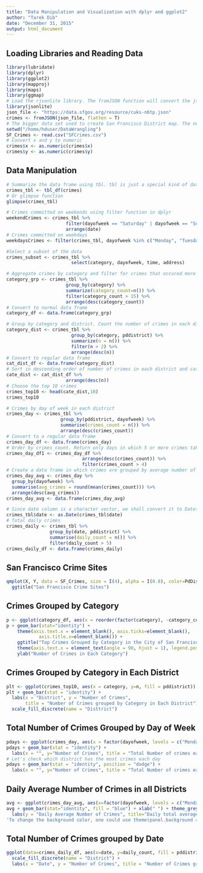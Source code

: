```yaml
---
title: "Data Manipulation and Visualization with dplyr and ggplot2"
author: "Tarek Dib"
date: "December 31, 2015"
output: html_document
---
```


## Loading Libraries and Reading Data
```r
library(lubridate)
library(dplyr)
library(ggplot2)
library(mapproj)
library(maps)
library(ggmap)
# Load the rjsonlite library. The fromJSON function will convert the json file into a data frame. The data set includes only 1000 observations, and is the one use to illustrate the use of dplyr for data manipulation and processing.
library(jsonlite)
json_file <- "https://data.sfgov.org/resource/cuks-n6tp.json"
crimes <- fromJSON(json_file, flatten = T)
# The bigger data set used to create San Francisco District map. The number of rows of the data set is a little more than 300000 rows.
setwd("/home/hduser/DataWrangling")
SF_Crimes <- read.csv("SFCrimes.csv")
# Convert x and y to numeric
crimes$x <- as.numeric(crimes$x)
crimes$y <- as.numeric(crimes$y)
```

## Data Manipulation
```r
# Summarize the data frame using tbl. tbl is just a special kind of data.frame. They make your data easier to look at, but also easier to work with. On top of this, it is straightforward to derive a tbl from a data.frame structure.
crimes_tbl <- tbl_df(crimes)
# Or glimpse function
glimpse(crimes_tbl)
```


```r
# Crimes committed on weekends using filter function in dplyr
weekendCrimes <- crimes_tbl %>% 
                      filter(dayofweek == "Saturday" | dayofweek == "Sunday") %>%
                      arrange(date)
# Crimes committed on weekdays
weekdaysCrimes <- filter(crimes_tbl, dayofweek %in% c("Monday", "Tuesday", "Wednesday", "Thursday", "Friday"))

#Select a subset of the data 
crimes_subset <- crimes_tbl %>% 
                        select(category, dayofweek, time, address)

# Aggregate crimes by category and filter for crimes that occured more often from February 1, 2016 to June 18, 2015. Then sort the data in descending order of crimes count 
category_grp <- crimes_tbl %>%
                      group_by(category) %>%
                      summarize(category_count=n()) %>%
                      filter(category_count > 15) %>%
                      arrange(desc(category_count))
# Convert to normal data frame
category_df <- data.frame(category_grp)

# Group by category and district. Count the number of crimes in each district and category. filter to only crimes that occur more than 5 times in each district, category group. Finally sort the data in descending order
category_dist <- crimes_tbl %>%
                        group_by(category, pddistrict) %>%
                        summarize(n = n()) %>%
                        filter(n > 2) %>%
                        arrange(desc(n))
# Convert to regular data frame 
cat_dist_df <- data.frame(category_dist)
# Sort in descending order of number of crimes in each district and category
cate_dist <- cat_dist_df %>%
                      arrange(desc(n))
# Choose the top 10 crimes
crimes_top10 <- head(cate_dist,10)
crimes_top10

# Crimes by day of week in each district
crimes_day <- crimes_tbl %>%
                    group_by(pddistrict, dayofweek) %>%
                    summarise(crimes_count = n()) %>%
                    arrange(desc(crimes_count))
# Convert to a regular data frame
crimes_day_df <- data.frame(crimes_day)
# Order by crimes_count. Return only days in which 5 or more crimes take place
crimes_day_df1 <- crimes_day_df %>%
                            arrange(desc(crimes_count)) %>%
                            filter(crimes_count > 4)
# Create a data frame in which crimes are grouped by average number of crimes occuring each day in all districts
crimes_day_avg <- crimes_day %>% 
  group_by(dayofweek) %>% 
  summarise(avg_crimes = round(mean(crimes_count))) %>% 
  arrange(desc(avg_crimes))
crimes_day_avg <- data.frame(crimes_day_avg)

# Since date column is a character vector, we shall convert it to Date() type vector
crimes_tbl$date <- as.Date(crimes_tbl$date)
# Total daily crimes
crimes_daily <- crimes_tbl %>% 
                group_by(date, pddistrict) %>%
                summarise(daily_count = n()) %>%
                filter(daily_count > 5)
crimes_daily_df <- data.frame(crimes_daily)
```

## San Francisco Crime Sites
```r
qmplot(X, Y, data = SF_Crimes, size = I(4), alpha = I(0.8), color=PdDistrict) +
  ggtitle("San Francisco Crime Sites")
```

## Crimes Grouped by Category
```r
p <- ggplot(category_df, aes(x = reorder(factor(category), -category_count),  y=category_count, fill=category))
p + geom_bar(stat="identity") +
    theme(axis.text.x = element_blank(), axis.ticks=element_blank(), 
            axis.title.x=element_blank()) + 
    ggtitle("Top Crimes Grouped by Category in the City of San Francisco\n February 1, 2015 to June 18, 2015") +
    theme(axis.text.x = element_text(angle = 90, hjust = 1), legend.position = "none") +
    ylab("Number of Crimes in Each Category")
```

## Crimes Grouped by Category in Each District
```r
plt <- ggplot(crimes_top10, aes(x = category, y=n, fill = pddistrict))
plt + geom_bar(stat = "identity") + 
  labs(x = "District", y = "Number of Crimes", 
       title = "Number of Crimes grouped by Category in Each District") +
  scale_fill_discrete(name = "Disttrict")
```

## Total Number of Crimes Grouped by Day of Week
```r
pdays <- ggplot(crimes_day, aes(x = factor(dayofweek, levels = c("Monday", "Tuesday", "Wednesday", "Thursday", "Friday", "Saturday", "Sunday")), y=crimes_count, fill = pddistrict))
pdays + geom_bar(stat = "identity") + 
  labs(x = "", y="Number of Crimes", title = "Total Number of crimes each day of the week in Each District")
# Let's check which district has the most crimes each day
pdays + geom_bar(stat = "identity", position = "dodge") + 
  labs(x = "", y="Number of Crimes", title = "Total Number of crimes each day of the week in Each District")
```

## Daily Average Number of Crimes in all Districts
```r
avg <- ggplot(crimes_day_avg, aes(x=factor(dayofweek, levels = c("Monday", "Tuesday", "Wednesday", "Thursday", "Friday", "Saturday", "Sunday")), y=avg_crimes))
avg + geom_bar(stat="identity", fill = "blue") + xlab(" ") + theme_grey() +
  labs(y = "Daily Average Number of Crimes", title="Daily total average Number of Crimes in all the Districts")
'To change the background color, one could use theme(panel.background = element_rect(fill = "green"", colour = "red"")) for example. To change the color of the plot (but not the color of the panel), use this theme(plot.background = element_rect(fill = "green"", colour = "red"")) instead for example.'
```

## Total Number of Crimes grouped by Date
```r
ggplot(data=crimes_daily_df, aes(x=date, y=daily_count, fill = pddistrict)) + geom_histogram(stat = "identity") +
  scale_fill_discrete(name = "District") +
  labs(x = "Date", y = "Number of Crimes", title = "Number of Crimes grouped by Date in each District")
```

